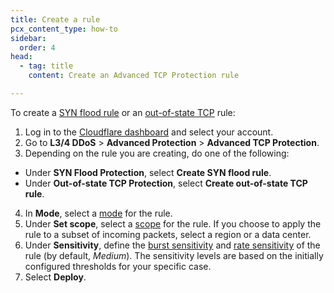 ```yaml
---
title: Create a rule
pcx_content_type: how-to
sidebar:
  order: 4
head:
  - tag: title
    content: Create an Advanced TCP Protection rule

---
```



To create a [SYN flood rule](/ddos-protection/tcp-protection/#syn-flood-protection) or an [out-of-state TCP](/ddos-protection/tcp-protection/#out-of-state-tcp-protection) rule:

1. Log in to the [Cloudflare dashboard](https://dash.cloudflare.com) and select your account.
2. Go to **L3/4 DDoS** > **Advanced Protection** > **Advanced TCP Protection**.
3. Depending on the rule you are creating, do one of the following:
  * Under **SYN Flood Protection**, select **Create SYN flood rule**.
  * Under **Out-of-state TCP Protection**, select **Create out-of-state TCP rule**.
4. In **Mode**, select a [mode](/ddos-protection/tcp-protection/rule-settings/#mode) for the rule.
5. Under **Set scope**, select a [scope](/ddos-protection/tcp-protection/rule-settings/#scope) for the rule. If you choose to apply the rule to a subset of incoming packets, select a region or a data center.
6. Under **Sensitivity**, define the [burst sensitivity](/ddos-protection/tcp-protection/rule-settings/#burst-sensitivity) and [rate sensitivity](/ddos-protection/tcp-protection/rule-settings/#rate-sensitivity) of the rule (by default, *Medium*). The sensitivity levels are based on the initially configured thresholds for your specific case.
7. Select **Deploy**.

<Render file="atp-filters-rules-precedence" />
